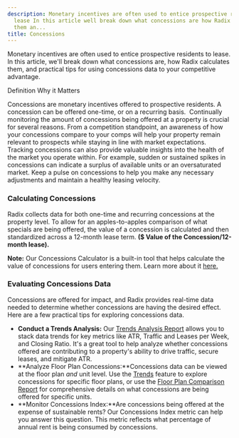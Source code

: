 ```yaml
---
description: Monetary incentives are often used to entice prospective residents to
  lease In this article well break down what concessions are how Radix calculates
  them an...
title: Concessions
---
```


Monetary incentives are often used to entice prospective residents to lease. In this article, we'll break down what concessions are, how Radix calculates them, and practical tips for using concessions data to your competitive advantage. 




Definition Why it Matters

Concessions are monetary incentives offered to prospective residents. A concession can be offered one-time, or on a recurring basis. 
Continually monitoring the amount of concessions being offered at a property is crucial for several reasons. From a competition standpoint, an awareness of how your concessions compare to your comps will help your property remain relevant to prospects while staying in line with market expectations. Tracking concessions can also provide valuable insights into the health of the market you operate within. For example, sudden or sustained spikes in concessions can indicate a surplus of available units or an oversaturated market. Keep a pulse on concessions to help you make any necessary adjustments and maintain a healthy leasing velocity. 


### Calculating Concessions


Radix collects data for both one-time and recurring concessions at the property level. To allow for an apples-to-apples comparison of what specials are being offered, the value of a concession is calculated and then standardized across a 12-month lease term. **($ Value of the Concession/12-month lease).**



**Note:** Our Concessions Calculator is a built-in tool that helps calculate the value of concessions for users entering them. Learn more about it [here.](../../legacy/adding-concessions-legacy.mdx)  
### Evaluating Concessions Data


Concessions are offered for impact, and Radix provides real-time data needed to determine whether concessions are having the desired effect. Here are a few practical tips for exploring concessions data.


* **Conduct a Trends Analysis:** Our [Trends Analysis Report](../report-overviews/trend-analysis-report-overview.mdx) allows you to stack data trends for key metrics like ATR, Traffic and Leases per Week, and Closing Ratio. It's a great tool to help analyze whether concessions offered are contributing to a property's ability to drive traffic, secure leases, and mitigate ATR.
* **Analyze Floor Plan Concessions:**Concessions data can be viewed at the floor plan *and* unit level. Use the [Trends](kb://article/zendesk:radix:9060097289101) feature to explore concessions for specific floor plans, or use the [Floor Plan Comparison Report](../report-overviews/floor-plan-comparison-report-overview.mdx) for comprehensive details on what concessions are being offered for specific units.
* **Monitor Concessions Index:**Are concessions being offered at the expense of sustainable rents? Our Concessions Index metric can help you answer this question. This metric reflects what percentage of annual rent is being consumed by concessions.